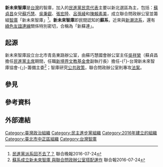 {{Infobox political party
 |name          = 蘇系
 |colorcode     = #A0D933
 |split         = [[福利國連線|福利國連線]]
 |founder       = [[蘇貞昌|蘇貞昌]]
 |seats1_title  = 票選中常委
 |seats1        = {{Infobox political party/seats|1|10|hex=#a0d933}}<ref>{{cite news|author=丘采薇|url=https://udn.com/news/story/6656/4713986?from=udn-relatednews_ch2|title=民進黨中常委出爐維持派系平衡 康裕成當選中評會主委|publisher=[[聯合報|聯合報]]|date=2020-07-19|access-date=2020-07-19|archive-date=2020-07-19|archive-url=https://web.archive.org/web/20200719165311/https://udn.com/news/story/6656/4713986?from=udn-relatednews_ch2|dead-url=no}}</ref>
 |seats2_title  = 票選中執委
 |seats2        = {{Infobox political party/seats|2|30|hex=#a0d933}}<ref>{{cite news|url=https://udn.com/news/story/6656/4713968?from=udn-relatednews_ch2|title=民進黨中執委改選 泛新潮流是最大贏家|publisher=[[中央社|中央社]]|date=2020-07-19|access-date=2020-07-19|archive-date=2020-07-19|archive-url=https://web.archive.org/web/20200719172645/https://udn.com/news/story/6656/4713968?from=udn-relatednews_ch2|dead-url=no}}</ref>
 |seats3_title  = 中評委
 |seats3        = {{Infobox political party/seats|1|11|hex=#a0d933}}<ref>{{cite news|author=林敬殷|url=https://udn.com/news/story/6656/4713953?from=udn-referralnews_ch2artbottom|title=中評委選舉出爐！新蘇連拿下過半六席 主委尚在協調|publisher=[[聯合報|聯合報]]|date=2020-07-19|access-date=2020-07-19|archive-date=2020-07-19|archive-url=https://web.archive.org/web/20200719171144/https://udn.com/news/story/6656/4713953?from=udn-referralnews_ch2artbottom|dead-url=no}}</ref>
}}
'''新未來智庫'''是[[台灣|台灣]]的智庫，加入的[[民進黨|民進黨]][[民意代表|民意代表]]主要以新北選區為主，包括：[[蘇貞昌|蘇貞昌]]女兒[[蘇巧慧|蘇巧慧]]、[[吳秉叡|吳秉叡]]、[[張宏陸|張宏陸]]、[[呂孫綾|呂孫綾]]和[[陳賴素美|陳賴素美]]，成立聯合問政辦公室並籌組[[智庫|智庫]]「新未來智庫」<ref>[http://money.udn.com/money/story/7307/1849098 民進黨派系回不去了？] {{webarchive|url=https://web.archive.org/web/20160809115133/http://money.udn.com/money/story/7307/1849098 |date=2016-08-09 }}聯合晚報2016-07-24</ref>。'''新未來智庫'''即民間認知的'''蘇系'''，近來與[[新潮流系|新潮流系]]，還有[[綠色友誼連線|綠色友誼連線]]關係特別密切，合稱為「新蘇連」。

== 起源 ==
新未來智庫設立台北市青島東路辦公室，由蘇巧慧國會辦公室主任[[吳祥榮|吳祥榮]]（蘇貞昌擔任[[民進黨主席|民進黨主席]]期間，任職[[新境界文教基金會|新境界文教基金會]]副執行長）擔任-{「}-台灣新未來智庫協會-{」}-籌備主委<ref>[http://udn.com/news/story/1/1849126 蘇系成立新未來智庫 與聯合問政辦公室搭配運作] {{Wayback|url=http://udn.com/news/story/1/1849126 |date=20160729215841 }}聯合報2016-07-24</ref>；智庫研究[[公共政策|公共政策]]，聯合問政辦公室則專攻[[法案|法案]]。

== 參見 ==
{{民進黨派系}}

==參考資料==
{{reflist}}

== 外部連結 ==

[[Category:臺灣政治組織|Category:臺灣政治組織]]
[[Category:民主進步黨組織|Category:民主進步黨組織]]
[[Category:2016年建立的組織|Category:2016年建立的組織]]
[[Category:臺北市中正區組織|Category:臺北市中正區組織]]
[[Category:台灣智庫|Category:台灣智庫]]